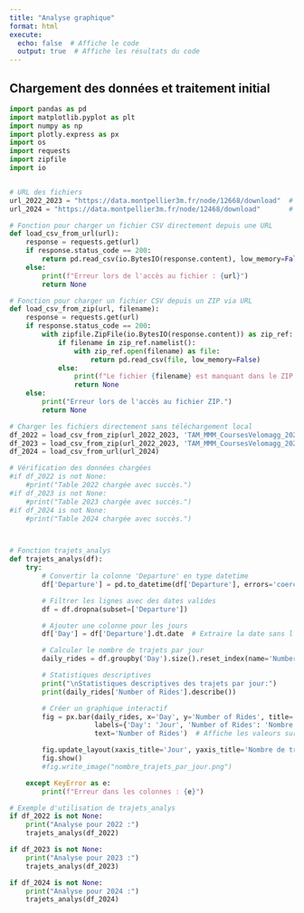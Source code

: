 ---
title: "Analyse graphique"
format: html
execute:
  echo: false  # Affiche le code
  output: true  # Affiche les résultats du code
---


## Chargement des données et traitement initial

```{python}
import pandas as pd
import matplotlib.pyplot as plt
import numpy as np
import plotly.express as px
import os
import requests
import zipfile
import io


# URL des fichiers
url_2022_2023 = "https://data.montpellier3m.fr/node/12668/download"  # Fichier ZIP contenant 2022 et 2023
url_2024 = "https://data.montpellier3m.fr/node/12468/download"       # Fichier CSV pour 2024

# Fonction pour charger un fichier CSV directement depuis une URL
def load_csv_from_url(url):
    response = requests.get(url)
    if response.status_code == 200:
        return pd.read_csv(io.BytesIO(response.content), low_memory=False)
    else:
        print(f"Erreur lors de l'accès au fichier : {url}")
        return None

# Fonction pour charger un fichier CSV depuis un ZIP via URL
def load_csv_from_zip(url, filename):
    response = requests.get(url)
    if response.status_code == 200:
        with zipfile.ZipFile(io.BytesIO(response.content)) as zip_ref:
            if filename in zip_ref.namelist():
                with zip_ref.open(filename) as file:
                    return pd.read_csv(file, low_memory=False)
            else:
                print(f"Le fichier {filename} est manquant dans le ZIP.")
                return None
    else:
        print("Erreur lors de l'accès au fichier ZIP.")
        return None

# Charger les fichiers directement sans téléchargement local
df_2022 = load_csv_from_zip(url_2022_2023, 'TAM_MMM_CoursesVelomagg_2022.csv')
df_2023 = load_csv_from_zip(url_2022_2023, 'TAM_MMM_CoursesVelomagg_2023.csv')
df_2024 = load_csv_from_url(url_2024)

# Vérification des données chargées
#if df_2022 is not None:
    #print("Table 2022 chargée avec succès.")
#if df_2023 is not None:
    #print("Table 2023 chargée avec succès.")
#if df_2024 is not None:
    #print("Table 2024 chargée avec succès.")



# Fonction trajets_analys
def trajets_analys(df):
    try:
        # Convertir la colonne 'Departure' en type datetime
        df['Departure'] = pd.to_datetime(df['Departure'], errors='coerce')

        # Filtrer les lignes avec des dates valides
        df = df.dropna(subset=['Departure'])

        # Ajouter une colonne pour les jours
        df['Day'] = df['Departure'].dt.date  # Extraire la date sans l'heure

        # Calculer le nombre de trajets par jour
        daily_rides = df.groupby('Day').size().reset_index(name='Number of Rides')

        # Statistiques descriptives
        print("\nStatistiques descriptives des trajets par jour:")
        print(daily_rides['Number of Rides'].describe())

        # Créer un graphique interactif
        fig = px.bar(daily_rides, x='Day', y='Number of Rides', title='Nombre total de trajets par jour',
                     labels={'Day': 'Jour', 'Number of Rides': 'Nombre de trajets'},
                     text='Number of Rides')  # Affiche les valeurs sur les barres

        fig.update_layout(xaxis_title='Jour', yaxis_title='Nombre de trajets', showlegend=False)
        fig.show()
        #fig.write_image("nombre_trajets_par_jour.png")

    except KeyError as e:
        print(f"Erreur dans les colonnes : {e}")

# Exemple d'utilisation de trajets_analys
if df_2022 is not None:
    print("Analyse pour 2022 :")
    trajets_analys(df_2022)

if df_2023 is not None:
    print("Analyse pour 2023 :")
    trajets_analys(df_2023)

if df_2024 is not None:
    print("Analyse pour 2024 :")
    trajets_analys(df_2024)

```
